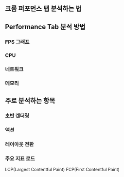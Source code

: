 ## 크롬 퍼포먼스 탭 분석하는 법

## Performance Tab 분석 방법

### FPS 그래프

### CPU

### 네트워크

### 메모리

## 주로 분석하는 항목

### 초반 렌더링

### 액션

### 레이아웃 전환

### 주요 지표 로드

LCP(Largest Contentful Paint)
FCP(First Contentful Paint)
